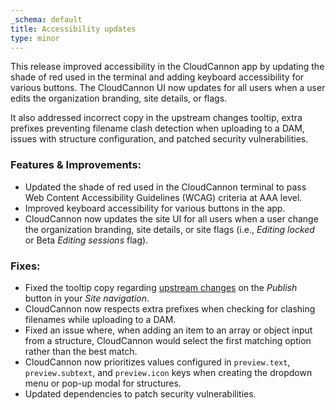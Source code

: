```yaml
---
_schema: default
title: Accessibility updates
type: minor
---
```

This release improved accessibility in the CloudCannon app by updating the shade of red used in the terminal and adding keyboard accessibility for various buttons. The CloudCannon UI now updates for all users when a user edits the organization branding, site details, or flags.

It also addressed incorrect copy in the upstream changes tooltip, extra prefixes preventing filename clash detection when uploading to a DAM, issues with structure configuration, and patched security vulnerabilities.

### Features & Improvements:

* Updated the shade of red used in the CloudCannon terminal to pass Web Content Accessibility Guidelines (WCAG) criteria at AAA level.
* Improved keyboard accessibility for various buttons in the app.
* CloudCannon now updates the site UI for all users when a user change the organization branding, site details, or site flags (i.e., *Editing locked* or Beta *Editing sessions* flag).

### Fixes:

* Fixed the tooltip copy regarding [upstream changes](/documentation/articles/update-from-a-publish-branch/) on the *Publish* button in your *Site navigation*.
* CloudCannon now respects extra prefixes when checking for clashing filenames while uploading to a DAM.
* Fixed an issue where, when adding an item to an array or object input from a structure, CloudCannon would select the first matching option rather than the best match.
* CloudCannon now prioritizes values configured in `preview.text`, `preview.subtext`, and `preview.icon` keys when creating the dropdown menu or pop-up modal for structures.
* Updated dependencies to patch security vulnerabilities.